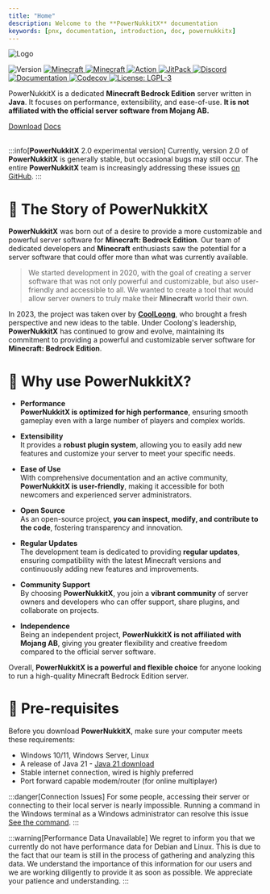 ```yaml
---
title: "Home"
description: Welcome to the **PowerNukkitX** documentation
keywords: [pnx, documentation, introduction, doc, powernukkitx]
---
```


![Logo](/img/logo/PowerNukkitX.png)
<p align={"center"}>
    <img alt="Version" src="https://img.shields.io/badge/version-2.0.0-blue.svg?cacheSeconds=2592000" />
    <a href="https://feedback.minecraft.net/hc/en-us/articles/26247797084173--Minecraft-1-20-81-Bedrock">
        <img alt="Minecraft" src="https://img.shields.io/badge/minecraft-v1.20.81%20(Bedrock)-56383E" />
    </a>
    <a href="https://github.com/Mojang/bedrock-protocol-docs">
        <img alt="Minecraft" src="https://img.shields.io/badge/protocol-671-blue" />
    </a>
    <a href="https://github.com/PowerNukkitX/PowerNukkitX/actions?query=branch%3Amaster+is%3Asuccess" target="_blank">
        <img alt="Action" src="https://github.com/PowerNukkitX/PowerNukkitX/actions/workflows/maven.yml/badge.svg?branch=master" />
    </a>
    <a href="https://jitpack.io/#PowerNukkitX/PowerNukkitX" target="_blank">
        <img alt="JitPack" src="https://jitpack.io/v/PowerNukkitX/PowerNukkitX.svg" />
    </a>
    <a href="https://discord.com/invite/XXus4FB6qf">
        <img alt="Discord" src="https://img.shields.io/discord/944227466912870410?label=discord&color=7289DA&logo=discord" />
    </a>
    <a href="https://docs.powernukkitx.com" target="_blank">
        <img alt="Documentation" src="https://img.shields.io/badge/documentation-yes-brightgreen.svg" />
    </a>
    <a href="https://codecov.io/github/PowerNukkitX/PowerNukkitX" >
        <img alt="Codecov" src="https://codecov.io/github/PowerNukkitX/PowerNukkitX/graph/badge.svg?token=84HDP13KC3"/>
    </a>
    <a href="https://www.gnu.org/licenses/lgpl-3.0.html" target="_blank">
        <img alt="License: LGPL-3" src="https://img.shields.io/badge/License-LGPL--3-yellow.svg" />
    </a>
</p>

PowerNukkitX is a dedicated **Minecraft Bedrock Edition** server written in **Java**. It focuses on performance, extensibility, and ease-of-use. **It is not affiliated with the official server software from Mojang AB.**

<div style={{'text-align': 'center'}}>
    <a href="https://github.com/PowerNukkitX/PowerNukkitX/releases" class="btn btn-primary" style={{'background-color': '#5cac60', 'border': 'none', 'color': 'white', 'padding': '15px 32px', 'text-align': 'center', 'text-decoration': 'none', 'display': 'inline-block', 'font-size': '14px', 'margin': '4px 2px', 'cursor': 'pointer', 'transition': 'transform .2s', 'border-radius': '25px', 'width': '200px', 'height': '50px'}}>Download</a>
    <a href="/docs" class="btn btn-secondary" style={{'background-color': '#066e9c', 'border': 'none', 'color': 'white', 'padding': '15px 32px', 'text-align': 'center', 'text-decoration': 'none', 'display': 'inline-block', 'font-size': '14px', 'margin': '4px 2px', 'cursor': 'pointer', 'transition': 'transform .2s', 'border-radius': '25px', 'width': '200px', 'height': '50px'}}>Docs</a>
</div>
<br/>

:::info[**PowerNukkitX** 2.0 experimental version]
Currently, version 2.0 of **PowerNukkitX** is generally stable, but occasional bugs may still occur. The entire **PowerNukkitX** team is increasingly addressing these issues [on GitHub](https://github.com/PowerNukkitX/PowerNukkitX/issues/new/choose).
:::

# 📕 The Story of **PowerNukkitX**

**PowerNukkitX** was born out of a desire to provide a more customizable and powerful server software for **Minecraft: Bedrock Edition**. Our team of dedicated developers and **Minecraft** enthusiasts saw the potential for a server software that could offer more than what was currently available.

> We started development in 2020, with the goal of creating a server software that was not only powerful and customizable, but also user-friendly and accessible to all. We wanted to create a tool that would allow server owners to truly make their **Minecraft** world their own.

In 2023, the project was taken over by **[CoolLoong](https://github.com/CoolLoong)**, who brought a fresh perspective and new ideas to the table. Under Coolong's leadership, **PowerNukkitX** has continued to grow and evolve, maintaining its commitment to providing a powerful and customizable server software for **Minecraft: Bedrock Edition**.

# 🐲 Why use PowerNukkitX?

- **Performance**<br/> **PowerNukkitX is optimized for high performance**, ensuring smooth gameplay even with a large number of players and complex worlds.

- **Extensibility**<br/> It provides a **robust plugin system**, allowing you to easily add new features and customize your server to meet your specific needs.

- **Ease of Use**<br/> With comprehensive documentation and an active community, **PowerNukkitX is user-friendly**, making it accessible for both newcomers and experienced server administrators.

- **Open Source**<br/> As an open-source project, **you can inspect, modify, and contribute to the code**, fostering transparency and innovation.

- **Regular Updates**<br/> The development team is dedicated to providing **regular updates**, ensuring compatibility with the latest Minecraft versions and continuously adding new features and improvements.

- **Community Support**<br/> By choosing **PowerNukkitX**, you join a **vibrant community** of server owners and developers who can offer support, share plugins, and collaborate on projects.

- **Independence**<br/> Being an independent project, **PowerNukkitX is not affiliated with Mojang AB**, giving you greater flexibility and creative freedom compared to the official server software.

Overall, **PowerNukkitX is a powerful and flexible choice** for anyone looking to run a high-quality Minecraft Bedrock Edition server.

# 🎯 Pre-requisites

Before you download **PowerNukkitX**, make sure your computer meets these requirements:

* Windows 10/11, Windows Server, Linux
* A release of Java 21 - [Java 21 download](https://sdkman.io/jdks)
* Stable internet connection, wired is highly preferred
* Port forward capable modem/router (for online multiplayer)

:::danger[Connection Issues]
For some people, accessing their server or connecting to their local server is nearly impossible. Running a command in the Windows terminal as a Windows administrator can resolve this issue [See the command](tutorials/fix-connection-issues).
:::

:::warning[Performance Data Unavailable]
We regret to inform you that we currently do not have performance data for Debian and Linux. This is due to the fact that our team is still in the process of gathering and analyzing this data. We understand the importance of this information for our users and we are working diligently to provide it as soon as possible. We appreciate your patience and understanding.
:::